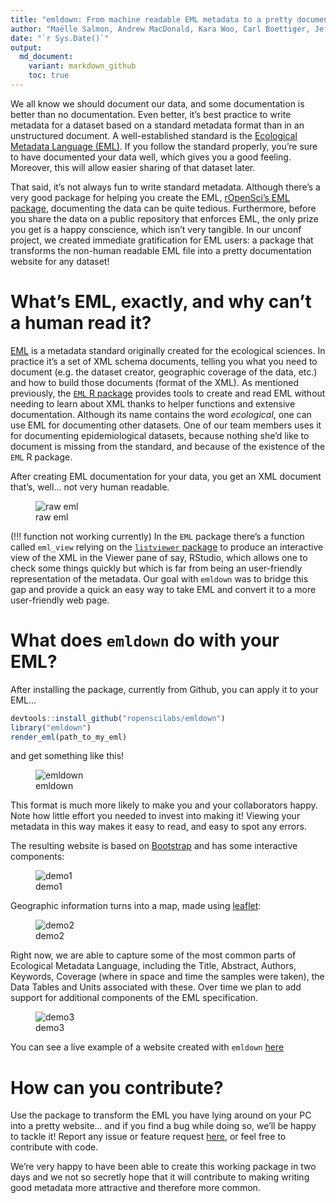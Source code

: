 ```yaml
---
title: "emldown: From machine readable EML metadata to a pretty documentation website"
author: "Maëlle Salmon, Andrew MacDonald, Kara Woo, Carl Boettiger, Jeff Hollister"
date: "`r Sys.Date()`"
output:
  md_document:
    variant: markdown_github
    toc: true
---
```


We all know we should document our data, and some documentation is better than no documentation.  Even better, it's best practice to write metadata for a dataset based on a standard metadata format than in an unstructured document. A well-established standard is the [Ecological Metadata Language (EML)](https://knb.ecoinformatics.org/#external//emlparser/docs/index.html). If you follow the standard properly, you're sure to have documented your data well, which gives you a good feeling. Moreover, this will allow easier sharing of that dataset later. 

That said, it's not always fun to write standard metadata. Although there's a very good package for helping you create the EML, [rOpenSci's EML package](https://github.com/ropensci/eml), documenting the data can be quite tedious.  Furthermore, before you share the data on a public repository that enforces EML, the only prize you get is a happy conscience, which isn't very tangible. In our unconf project, we created immediate gratification for EML users: a package that transforms the non-human readable EML file into a pretty documentation website for any dataset! 

# What's EML, exactly, and why can't a human read it?

[EML](https://en.wikipedia.org/wiki/Ecological_Metadata_Language) is a metadata standard originally created for the ecological sciences. In practice it's a set of XML schema documents, telling you what you need to document (e.g. the dataset creator, geographic coverage of the data, etc.) and how to build those documents (format of the XML). As mentioned previously, the [`EML` R package](https://ropensci.github.io/EML/) provides tools to create and read EML without needing to learn about XML thanks to helper functions and extensive documentation. Although its name contains the word _ecological_, one can use EML for documenting other datasets.  One of our team members uses it for documenting epidemiological datasets, because nothing she'd like to document is missing from the standard, and because of the existence of the `EML` R package.

After creating EML documentation for your data, you get an XML document that's, well... not very human readable.

![raw eml](figures/screenshot_raw_xml.png)

(!!! function not working currently) In the `EML` package there's a function called `eml_view` relying on the [`listviewer` package](https://github.com/timelyportfolio/listviewer) to produce an interactive view of the XML in the Viewer pane of say, RStudio, which allows one to check some things quickly but which is far from being an user-friendly representation of the metadata.  Our goal with `emldown` was to bridge this gap and provide a quick an easy way to take EML and convert it to a more user-friendly web page.

# What does `emldown` do with your EML?

After installing the package, currently from Github, you can apply it to your EML...

```r
devtools::install_github("ropenscilabs/emldown")
library("emldown")
render_eml(path_to_my_eml)
```

and get something like this!

![emldown](figures/screenshot_emldown.png)

This format is much more likely to make you and your collaborators happy. Note how little effort you needed to invest into making it! Viewing your metadata in this way makes it easy to read, and easy to spot any errors.

The resulting website is based on [Bootstrap](https://getbootstrap.com/) and has some interactive components:

![demo1](figures/emldown_demo1.gif)

Geographic information turns into a map, made using [leaflet](https://rstudio.github.io/leaflet/):

![demo2](figures/emldown_demo2.gif)

Right now, we are able to capture some of the most common parts of Ecological Metadata Language, including the Title, Abstract, Authors, Keywords, Coverage (where in space and time the samples were taken), the Data Tables and Units associated with these. Over time we plan to add support for additional components of the EML specification.

![demo3](figures/emldown_demo3.gif)


You can see a live example of a website created with `emldown` [here](http://aammd.info/emldown/test.html)

# How can you contribute?

Use the package to transform the EML you have lying around on your PC into a pretty website... and if you find a bug while doing so, we'll be happy to tackle it! Report any issue or feature request [here](https://github.com/ropenscilabs/emldown/issues), or feel free to contribute with code.

We're very happy to have been able to create this working package in two days and we not so secretly hope that it will contribute to making writing good metadata more attractive and therefore more common. 
